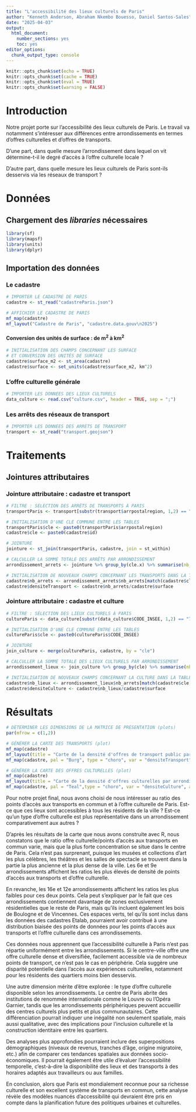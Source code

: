```yaml
---
title: "L'accessibilité des lieux culturels de Paris"
author: "Kenneth Anderson, Abraham Nkembo Bouesso, Daniel Santos-Sales"
date: "2025-04-03"
output: 
  html_document: 
    number_sections: yes
    toc: yes
editor_options: 
  chunk_output_type: console
---
```

```r
knitr::opts_chunk$set(echo = TRUE)
knitr::opts_chunk$set(cache = TRUE)
knitr::opts_chunk$set(eval = TRUE)
knitr::opts_chunk$set(warning = FALSE)
```

# Introduction

Notre projet porte sur l'accessibilité des lieux culturels de Paris. Le travail va notamment s'intéresser aux différences entre arrondissements en termes d'offres culturelles et d'offres de transports.

D'une part, dans quelle mesure l'arrondissement dans lequel on vit détermine-t-il le degré d'accès à l'offre culturelle locale ?

D'autre part, dans quelle mesure les lieux culturels de Paris sont-ils desservis via les réseaux de transport ?

# Données

## Chargement des _libraries_ nécessaires

```r
library(sf)
library(mapsf)
library(units)
library(dplyr)
```

## Importation des données

### Le cadastre

```r

# IMPORTER LE CADASTRE DE PARIS
cadastre <- st_read("cadastreParis.json")

# AFFICHIER LE CADASTRE DE PARIS
mf_map(cadastre)
mf_layout("Cadastre de Paris", "cadastre.data.gouv\n2025")
```

#### Conversion des unités de surface : de m^2^ à km^2^

```r

# INITIALISATION DES CHAMPS CONCERNANT LES SURFACE
# ET CONVERSION DES UNITÉS DE SURFACE
cadastre$surface_m2 <- st_area(cadastre)
cadastre$surface <- set_units(cadastre$surface_m2, km^2)
```

### L'offre culturelle générale

```r

# IMPORTER LES DONNEES DES LIEUX CULTURELS
data_culture <- read.csv("culture.csv", header = TRUE, sep = ";")
```

### Les arrêts des réseaux de transport

```r
# IMPORTER LES DONNEES DES ARRETS DE TRANSPORT
transport <- st_read("transport.geojson")
```

# Traitements

## Jointures attributaires

### Jointure attributaire : cadastre et transport

```r

# FILTRE : SÉLECTION DES ARRÊTS DE TRANSPORTS À PARIS
transportParis <- transport[substr(transport$arrpostalregion, 1,2) == "75",]

# INITIALISATION D'UNE CLE COMMUNE ENTRE LES TABLES
transportParis$cle <- paste0(transportParis$arrpostalregion)
cadastre$cle <- paste0(cadastre$id)

# JOINTURE
jointure <- st_join(transportParis, cadastre, join = st_within)

# CALCULLER LA SOMME TOTALE DES ARRÊTS PAR ARRONDISSEMENT
arrondissement_arrets <- jointure %>% group_by(cle.x) %>% summarise(nb_arrets = n())

# INITIALISATION DE NOUVEAUX CHAMPS CONCERNANT LES TRANSPORTS DANS LA TABLE DU CADASTRE
cadastre$nb_arrets <- arrondissement_arrets$nb_arrets[match(cadastre$cle, arrondissement_arrets$cle.x)]
cadastre$densiteTransport <- cadastre$nb_arrets/cadastre$surface

```

### Jointure attributaire : cadastre et culture

```r

# FILTRE : SÉLECTION DES LIEUX CULTURELS À PARIS
cultureParis <- data_culture[substr(data_culture$CODE_INSEE, 1,2) == "75",]

# INITIALISATION D'UNE CLE COMMUNE ENTRE LES TABLES
cultureParis$cle <- paste0(cultureParis$CODE_INSEE)

# JOINTURE
join_culture <- merge(cultureParis, cadastre, by = "cle")

# CALCULLER LA SOMME TOTALE DES LIEUX CULTURELS PAR ARRONDISSEMENT
arrondissement_lieux <- join_culture %>% group_by(cle) %>% summarise(nb_arrets = n())

# INITIALISATION DE NOUVEAUX CHAMPS CONCERNANT LA CULTURE DANS LA TABLE DU CADASTRE
cadastre$nb_lieux <- arrondissement_lieux$nb_arrets[match(cadastre$cle, arrondissement_lieux$cle)]
cadastre$densiteCulture <- cadastre$nb_lieux/cadastre$surface

```

# Résultats

```r

# DÉTERMINER LES DIMENSIONS DE LA MATRICE DE PRÉSENTATION (plots)
par(mfrow = c(1,2))

# GÉNÉRER LA CARTE DES TRANSPORTS (plot)
mf_map(cadastre)
mf_layout(title = "Carte de la densité d'offres de transport public par arrondissement (Paris 2025)", credits = "Référentiel des arrêts : Arrêts (Île-de-France Mobiités, mai 2025)")
mf_map(cadastre, pal = "Burg", type = "choro", var = "densiteTransport", add = TRUE)

# GÉNÉRER LA CARTE DES OFFRES CULTURELLES (plot)
mf_map(cadastre)
mf_layout(title = "Carte de la densité d'offres culturelles par arrondissement (Paris 2025)", credits = "Grand Paris Express et lieux culturels (data.gouv.fr, octobre 2015)")
mf_map(cadastre, pal = "Teal",type = "choro", var = "densiteCulture", add = TRUE)

```

Pour notre projet final, nous avons choisi de nous intéresser au ratio des points d'accès aux transports en commun et à l'offre culturelle de Paris. Est-ce que ces lieux sont accessibles à tous les résidents de la ville ? Est-ce qu’un type d’offre culturelle est plus représentative dans un arrondissement comparativement aux autres ?

D'après les résultats de la carte que nous avons construite avec R, nous constatons que le ratio offre culturelle/points d'accès aux transports en commun varie, mais que la plus forte concentration se situe dans le centre de Paris. Cela n'est pas surprenant, puisque les musées et collections d'art les plus célèbres, les théâtres et les salles de spectacle se trouvent dans la partie la plus ancienne et la plus dense de la ville. Les 6e et 9e arrondissements affichent les ratios les plus élevés de densité de points d'accès aux transports et d'offre culturelle.

En revanche, les 16e et 12e arrondissements affichent les ratios les plus faibles pour ces deux points. Cela peut s'expliquer par le fait que ces arrondissements contiennent davantage de zones exclusivement résidentielles que le reste de Paris, mais qu'ils incluent également les bois de Boulogne et de Vincennes. Ces espaces verts, tel qu'ils sont inclus dans les données des cadastres Etalab, pourraient avoir contribué à une distribution biaisée des points de données pour les points d'accès aux transports et l'offre culturelle dans ces arrondissements.

Ces données nous apprennent que l'accessibilité culturelle à Paris n'est pas répartie uniformément entre les arrondissements. Si le centre-ville offre une offre culturelle dense et diversifiée, facilement accessible via de nombreux points de transport, ce n'est pas le cas en périphérie. Cela suggère une disparité potentielle dans l'accès aux expériences culturelles, notamment pour les résidents des quartiers moins bien desservis.

Une autre dimension mérite d'être explorée : le type d'offre culturelle disponible selon les arrondissements. Le centre de Paris abrite des institutions de renommée internationale comme le Louvre ou l'Opéra Garnier, tandis que les arrondissements périphériques peuvent accueillir des centres culturels plus petits et plus communautaires. Cette différenciation pourrait indiquer une inégalité non seulement spatiale, mais aussi qualitative, avec des implications pour l'inclusion culturelle et la construction identitaire entre les quartiers.

Des analyses plus approfondies pourraient inclure des superpositions démographiques (niveaux de revenus, tranches d'âge, origine migratoire, etc.) afin de comparer ces tendances spatiales aux données socio-économiques. Il pourrait également être utile d'évaluer l'accessibilité temporelle, c'est-à-dire la disponibilité des lieux et des transports à des horaires adaptés aux travailleurs ou aux familles.

En conclusion, alors que Paris est mondialement reconnue pour sa richesse culturelle et son excellent système de transports en commun, cette analyse révèle des modèles nuancés d’accessibilité qui devraient être pris en compte dans la planification future des politiques urbaines et culturelles.

